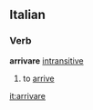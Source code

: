 ==Italian==
===Verb===
'''arrivare''' [[intransitive]]
# to [[arrive]]
{{it-conj-are|arriv|Essere}}

[[it:arrivare]]